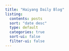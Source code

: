 ```yaml
---
title: "Haiyang Daily Blog"
listing:
  contents: posts
  sort: "date desc"
  type: default
  categories: true
  sort-ui: false
  filter-ui: false
---
```

